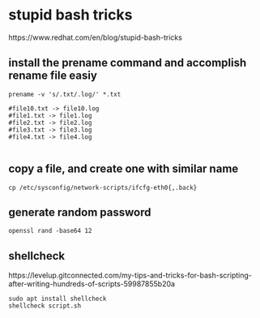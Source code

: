 # stupid bash tricks

https://www.redhat.com/en/blog/stupid-bash-tricks

##  install the prename command and accomplish rename file easiy

```
prename -v 's/.txt/.log/' *.txt

#file10.txt -> file10.log
#file1.txt -> file1.log
#file2.txt -> file2.log
#file3.txt -> file3.log
#file4.txt -> file4.log


```

## copy a file, and create one with similar name
```
cp /etc/sysconfig/network-scripts/ifcfg-eth0{,.back}

```

## generate random password

```
openssl rand -base64 12

```

## shellcheck
https://levelup.gitconnected.com/my-tips-and-tricks-for-bash-scripting-after-writing-hundreds-of-scripts-59987855b20a

```
sudo apt install shellcheck
shellcheck script.sh

```
